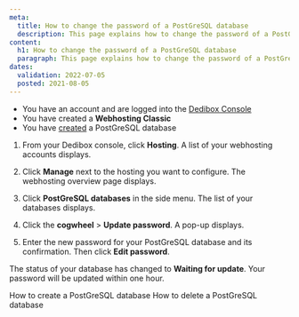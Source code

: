 ```yaml
---
meta:
  title: How to change the password of a PostGreSQL database
  description: This page explains how to change the password of a PostGreSQL database
content:
  h1: How to change the password of a PostGreSQL database
  paragraph: This page explains how to change the password of a PostGreSQL database
dates:
  validation: 2022-07-05
  posted: 2021-08-05
---
```


<Message type="requirement">

  - You have an account and are logged into the [Dedibox Console](https://console.online.net)
  - You have created a **Webhosting Classic**
  - You have [created](/webhosting/classic/how-to/create-postgresql-database) a PostGreSQL database

</Message>

1. From your Dedibox console, click **Hosting**. A list of your webhosting accounts displays.

2. Click **Manage** next to the hosting you want to configure. The webhosting overview page displays.

3. Click **PostGreSQL databases** in the side menu. The list of your databases displays.

4. Click the **cogwheel** > **Update password**. A pop-up displays.

5. Enter the new password for your PostGreSQL database and its confirmation. Then click **Edit password**.

The status of your database has changed to **Waiting for update**. Your password will be updated within one hour. 

<Navigation title="See Also">
  <PreviousButton to="/webhosting/classic/how-to/create-postgresql-database/">How to create a PostGreSQL database</PreviousButton>
  <NextButton to="/webhosting/classic/how-to/delete-postgresql-database/">How to delete a PostGreSQL database</NextButton>
</Navigation> 